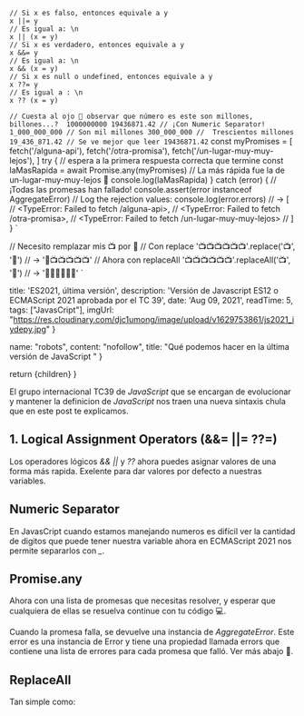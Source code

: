 
    // Si x es falso, entonces equivale a y
    x ||= y
    // Es igual a: \n
    x || (x = y)
    // Si x es verdadero, entonces equivale a y
    x &&= y
    // Es igual a: \n
    x && (x = y)
    // Si x es null o undefined, entonces equivale a y
    x ??= y
    // Es igual a : \n
    x ?? (x = y)
`
  // Cuesta al ojo 👀 observar que número es este son millones, billones...? 
  1000000000
  19436871.42
  // ¡Con Numeric Separator!
  1_000_000_000 // Son mil millones
  300_000_000 //  Trescientos millones
  19_436_871.42 // Se ve mejor que leer 19436871.42
`
  const myPromises = [
    fetch('/alguna-api'),
    fetch('/otra-promisa'),
    fetch('/un-lugar-muy-muy-lejos'),
  ]
  try {
    // espera a la primera respuesta correcta que termine
    const laMasRapida = await Promise.any(myPromises)
    // La más rápida fue la de un-lugar-muy-muy-lejos 🌌
    console.log(laMasRapida)
  } catch (error) {
    // ¡Todas las promesas han fallado!
    console.assert(error instanceof AggregateError)
    // Log the rejection values:
    console.log(error.errors)
    // → [
    //     <TypeError: Failed to fetch /alguna-api>,
    //     <TypeError: Failed to fetch /otra-promisa>,
    //     <TypeError: Failed to fetch /un-lugar-muy-muy-lejos>
    //   ]
  }
`

  // Necesito remplazar mis 📺 por 🔭
  // Con replace
  '📺📺📺📺📺📺'.replace('📺', '🔭')
  // -> '🔭📺📺📺📺📺'
  // Ahora con replaceAll
  '📺📺📺📺📺📺'.replaceAll('📺', '🔭')
  // -> '🔭🔭🔭🔭🔭🔭'
`

  title: 'ES2021, última versión',
  description: 'Versión de Javascript ES12 o ECMAScript 2021 aprobada por el  TC 39',
  date: 'Aug 09, 2021',
  readTime: 5,
  tags: ["JavasCript"],
  imgUrl: "https://res.cloudinary.com/djc1umong/image/upload/v1629753861/js2021_iydepy.jpg"
}

  name: "robots",
  content: "nofollow",
  title: "Qué podemos hacer en la última versión de JavaScript "
}

  return <BlogPost seo={seo} meta={meta}>{children}</BlogPost>
}


El grupo internacional TC39 de *JavaScript* que se encargan de evolucionar y mantener la definicion de *JavaScript* nos traen
una nueva sintaxis chula que en este post te explicamos.

## 1. Logical Assignment Operators (&&=  ||=  ??=)

Los operadores lógicos *&&* *||* y *??* ahora puedes asignar valores de una forma más rapida.
Exelente para dar valores por defecto a nuestras variables.

<HighlightCodeBlock block={b1} />

## Numeric Separator

En JavasCript cuando estamos manejando numeros es difícil ver la cantidad de digitos que puede tener nuestra variable ahora en ECMAScript 2021
nos permite separarlos con *_*. 

<HighlightCodeBlock block={b2} />

## Promise.any

Ahora con una lista de promesas que necesitas resolver, y esperar que cualquiera de ellas se resuelva continue
con tu código 💻.

Cuando la promesa falla, se devuelve una instancia de *AggregateError*. Este error es una instancia de Error y
tiene una propiedad llamada errors que contiene una lista de errores para cada promesa que falló. Ver más abajo 🙈.

<HighlightCodeBlock block={b3} />

## ReplaceAll

Tan simple como:

<HighlightCodeBlock block={b4} />